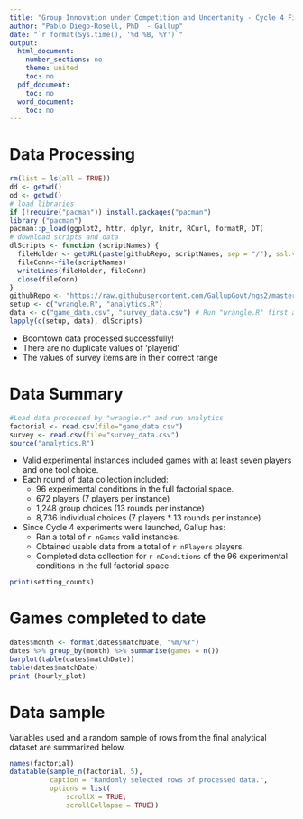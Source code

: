 ---
title: "Group Innovation under Competition and Uncertanity - Cycle 4 Fieldwork Report"
author: "Pablo Diego-Rosell, PhD  - Gallup"
date: "`r format(Sys.time(), '%d %B, %Y')`"
output:
  html_document:
    number_sections: no
    theme: united
    toc: no
  pdf_document:
    toc: no
  word_document:
    toc: no
---

# Data Processing

```{r setup, include=FALSE}
rm(list = ls(all = TRUE))
dd <- getwd()
od <- getwd()
# load libraries
if (!require("pacman")) install.packages("pacman")
library ("pacman")
pacman::p_load(ggplot2, httr, dplyr, knitr, RCurl, formatR, DT)
# download scripts and data
dlScripts <- function (scriptNames) {
  fileHolder <- getURL(paste(githubRepo, scriptNames, sep = "/"), ssl.verifypeer = FALSE)
  fileConn<-file(scriptNames)
  writeLines(fileHolder, fileConn)
  close(fileConn)
}
githubRepo <- "https://raw.githubusercontent.com/GallupGovt/ngs2/master/cycle4/Boomtown/Analysis"
setup <- c("wrangle.R", "analytics.R")
data <- c("game_data.csv", "survey_data.csv") # Run "wrangle.R" first and upload these resulting files to Github
lapply(c(setup, data), dlScripts)
```

- Boomtown data processed successfully!
- There are no duplicate values of 'playerid'
- The values of survey items are in their correct range

# Data Summary

```{r analytics, include=FALSE}
#Load data processed by "wrangle.r" and run analytics
factorial <- read.csv(file="game_data.csv")
survey <- read.csv(file="survey_data.csv")
source("analytics.R")
```

* Valid experimental instances included games with at least seven players and one tool choice. 
* Each round of data collection included:
    + 96 experimental conditions in the full factorial space.
    + 672 players (7 players per instance)
    + 1,248 group choices (13 rounds per instance)
    + 8,736 individual choices (7 players * 13 rounds per instance)
* Since Cycle 4 experiments were launched, Gallup has: 
    + Ran a total of `r nGames` valid instances.
    + Obtained usable data from a total of `r nPlayers` players.
    + Completed data collection for `r nConditions` of the 96 experimental conditions in the full factorial space.

```{r settingCounts}
print(setting_counts)
```

# Games completed to date

```{r samplePlots}
dates$month <- format(dates$matchDate, "%m/%Y")
dates %>% group_by(month) %>% summarise(games = n())
barplot(table(dates$matchDate))
table(dates$matchDate)
print (hourly_plot)
```

# Data sample

Variables used and a random sample of rows from the final analytical dataset are summarized below. 

```{r data header}
names(factorial)
datatable(sample_n(factorial, 5), 
          caption = "Randomly selected rows of processed data.",
          options = list(
              scrollX = TRUE,
              scrollCollapse = TRUE))
```
